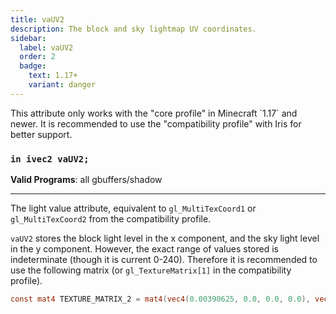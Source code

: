 ```yaml
---
title: vaUV2
description: The block and sky lightmap UV coordinates.
sidebar:
  label: vaUV2
  order: 2
  badge:
    text: 1.17+
    variant: danger
---
```


<Aside type="danger">This attribute only works with the "core profile" in Minecraft `1.17` and newer. It is recommended to use the "compatibility profile" with Iris for better support. </Aside>

### `in ivec2 vaUV2;`

**Valid Programs**: all gbuffers/shadow

---

The light value attribute, equivalent to `gl_MultiTexCoord1` or `gl_MultiTexCoord2` from the compatibility profile.

`vaUV2` stores the block light level in the x component, and the sky light level in the y component. However, the exact range of values stored is indeterminate (though it is current 0-240). Therefore it is recommended to use the following matrix (or `gl_TextureMatrix[1]` in the compatibility profile).

```glsl
const mat4 TEXTURE_MATRIX_2 = mat4(vec4(0.00390625, 0.0, 0.0, 0.0), vec4(0.0, 0.00390625, 0.0, 0.0), vec4(0.0, 0.0, 0.00390625, 0.0), vec4(0.03125, 0.03125, 0.03125, 1.0));
```